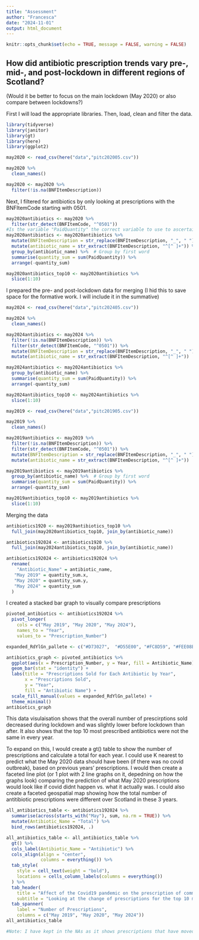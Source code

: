 ```yaml
---
title: "Assessment"
author: "Francesca"
date: "2024-11-01"
output: html_document
---
```


```r
knitr::opts_chunk$set(echo = TRUE, message = FALSE, warning = FALSE)
```

## How did antibiotic prescription trends vary pre-, mid-, and post-lockdown in different regions of Scotland?
(Would it be better to focus on the main lockdown (May 2020) or also compare between lockdowns?)

First I will load the appropriate libraries. Then, load, clean and filter the data.
```r
library(tidyverse)
library(janitor)
library(gt)
library(here)
library(ggplot2)
```

```r
may2020 <- read_csv(here("data","pitc202005.csv"))

may2020 %>% 
  clean_names()

may2020 <- may2020 %>% 
  filter(!is.na(BNFItemDescription))
```
Next, I filtered for antibiotics by only looking at prescriptions with the BNFItemCode starting with 0501.
```r
may2020antibiotics <- may2020 %>% 
  filter(str_detect(BNFItemCode, "^0501"))
#Is the variable "PaidQuantity" the correct variable to use to ascertain prescription rates?
may2020antibiotics <- may2020antibiotics %>%
  mutate(BNFItemDescription = str_replace(BNFItemDescription, "_", " ")) %>% 
  mutate(antibiotic_name = str_extract(BNFItemDescription, "^[^ ]+")) %>%
  group_by(antibiotic_name) %>%  # Group by first word
  summarise(quantity_sum = sum(PaidQuantity)) %>% 
  arrange(-quantity_sum)

may2020antibiotics_top10 <- may2020antibiotics %>% 
  slice(1:10)
```
I prepared the pre- and post-lockdown data for merging (I hid this to save space for the formative work. I will include it in the summative)
```r
may2024 <- read_csv(here("data","pitc202405.csv"))

may2024 %>% 
  clean_names()

may2024antibiotics <- may2024 %>% 
  filter(!is.na(BNFItemDescription)) %>% 
  filter(str_detect(BNFItemCode, "^0501")) %>% 
  mutate(BNFItemDescription = str_replace(BNFItemDescription, "_", " ")) %>% 
  mutate(antibiotic_name = str_extract(BNFItemDescription, "^[^ ]+"))

may2024antibiotics <- may2024antibiotics %>%
  group_by(antibiotic_name) %>%
  summarise(quantity_sum = sum(PaidQuantity)) %>% 
  arrange(-quantity_sum)

may2024antibiotics_top10 <- may2024antibiotics %>% 
  slice(1:10)
```

```r
may2019 <- read_csv(here("data","pitc201905.csv"))

may2019 %>% 
  clean_names()

may2019antibiotics <- may2019 %>% 
  filter(!is.na(BNFItemDescription)) %>% 
  filter(str_detect(BNFItemCode, "^0501")) %>% 
  mutate(BNFItemDescription = str_replace(BNFItemDescription, "_", " ")) %>% 
  mutate(antibiotic_name = str_extract(BNFItemDescription, "^[^ ]+"))

may2019antibiotics <- may2019antibiotics %>%
  group_by(antibiotic_name) %>%  # Group by first word
  summarise(quantity_sum = sum(PaidQuantity)) %>% 
  arrange(-quantity_sum)

may2019antibiotics_top10 <- may2019antibiotics %>% 
  slice(1:10)
```
Merging the data
```r
antibiotics1920 <- may2019antibiotics_top10 %>% 
  full_join(may2020antibiotics_top10, join_by(antibiotic_name))

antibiotics192024 <- antibiotics1920 %>% 
  full_join(may2024antibiotics_top10, join_by(antibiotic_name))

antibiotics192024 <- antibiotics192024 %>% 
  rename(
    "Antibiotic_Name" = antibiotic_name,
   "May 2019" = quantity_sum.x,
   "May 2020" = quantity_sum.y,
   "May 2024" = quantity_sum
  )
```
I created a stacked bar graph to visually compare prescriptions
```r
pivoted_antibiotics <- antibiotics192024 %>% 
  pivot_longer(
    cols = c("May 2019", "May 2020", "May 2024"), 
    names_to = "Year", 
    values_to = "Prescription_Number")

expanded_RdYlGn_pallete <- c("#D73027",  "#D55E00", "#FC8D59", "#FEE08B", "#D9EF8B",  "#B7E4A7",  "#A6D96A", "#91BF5D", "#1A9850", "#31A354", "#66BD63", "#006837" ,  "#1D5B28")

antibiotics_graph <- pivoted_antibiotics %>% 
  ggplot(aes(x = Prescription_Number, y = Year, fill = Antibiotic_Name)) +
  geom_bar(stat = "identity") +
  labs(title = "Prescriptions Sold for Each Antibiotic by Year", 
       x = "Prescriptions Sold", 
       y = "Year",
       fill = "Antibiotic Name") +
  scale_fill_manual(values = expanded_RdYlGn_pallete) +
  theme_minimal()
antibiotics_graph
```

This data visulaisation shows that the overall number of prescirptions sold decreased during lockdown and was slightly lower before lockdown than after. It also shows that the top 10 most prescribed antibiotics were not the same in every year.

To expand on this, I would create a gt() table to show the number of prescriptions and calculate a total for each year. I could use K nearest to predict what the May 2020 data should have been (if there was no covid outbreak), based on previous years' prescriptions. I would then create a faceted line plot (or 1 plot with 2 line graphs on it, depedning on how the graphs look) comparing the prediction of what May 2020 prescriptions would look like if covid didnt happen vs. what it actually was. I could also create a faceted geospatial map showing how the total number of antitibiotic prescriptions were different over Scotland in these 3 years.

```r
all_antibiotics_table <- antibiotics192024 %>%
  summarise(across(starts_with("May"), sum, na.rm = TRUE)) %>%  
  mutate(Antibiotic_Name = "Total") %>%
  bind_rows(antibiotics192024, .)

all_antibiotics_table <- all_antibiotics_table %>%
  gt() %>% 
  cols_label(Antibiotic_Name = "Antibiotic") %>% 
  cols_align(align = "center",
             columns = everything()) %>% 
  tab_style(
    style = cell_text(weight = "bold"),
    locations = cells_column_labels(columns = everything())
  ) %>% 
  tab_header(
    title = "Affect of the Covid19 pandemic on the prescription of common antibiotics",
    subtitle = "Looking at the change of prescriptions for the top 10 most common antibiotics from before, during and after the longest Covid19 lockdown") %>% 
  tab_spanner(
    label = "Number of Prescriptions",
    columns = c("May 2019", "May 2020", "May 2024"))
all_antibiotics_table

#Note: I have kept in the NAs as it shows prescriptions that have moved in and out of the top 10 antibiotic prescriptions in the years I am looking at.
```

